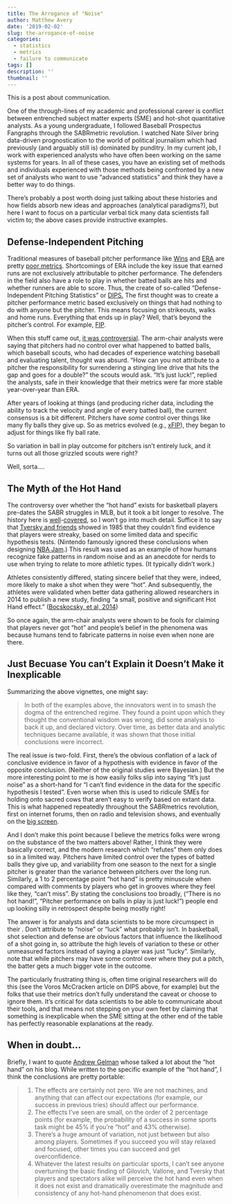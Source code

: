 ```yaml
---
title: The Arrogance of "Noise"
author: Matthew Avery
date: '2019-02-02'
slug: the-arrogance-of-noise
categories:
  - statistics
  - metrics
  - failure to communicate
tags: []
description: ''
thumbnail: ''
---
```


This is a post about communication. 

One of the through-lines of my academic and professional career is conflict between entrenched subject matter experts (SME) and hot-shot quantitative analysts. As a young undergraduate, I followed Baseball Prospectus Fangraphs through the SABRmetric revolution. I watched Nate Silver bring data-driven prognostication to the world of political journalism which had previously (and arguably still is) dominated by punditry. In my current job, I work with experienced analysts who have often been working on the same systems for years. In all of these cases, you have an existing set of methods and individuals experienced with those methods being confronted by a new set of analysts who want to use "advanced statistics" and think they have a better way to do things. 

There's probably a post worth doing just talking about these histories and how fields absorb new ideas and approaches (analytical paradigms?), but here I want to focus on a particular verbal tick many data scientists fall victim to; the above cases provide instructive examples. 

## Defense-Independent Pitching

Traditional measures of baseball pitcher performance like <a href = "http://m.mlb.com/glossary/standard-stats/win">Wins</a> and <a href = "https://en.wikipedia.org/wiki/Earned_run_average">ERA</a> are pretty <a href="/post/prospective-vs-retrospective-metrics/">poor metrics</a>. Shortcomings of ERA include the key issue that earned runs are not exclusively attributable to pitcher performance. The defenders in the field also have a role to play in whether batted balls are hits and whether runners are able to score. Thus, the create of so-called "Defense-Independent Pitching Statistics" or <a href = "http://www.futilityinfielder.com/dips.html">DIPS.</a> The first thought was to create a pitcher performance metric based exclusively on things that had nothing to do with anyone but the pitcher. This means focusing on strikeouts, walks and home runs. Everything that ends up in play? Well, that's beyond the pitcher's control. For example, <a href = "https://legacy.baseballprospectus.com/glossary/index.php?search=FIP">FIP</a>. 

When this stuff came out, <a href = "https://www.baseballprospectus.com/news/article/878/pitching-and-defense-how-much-control-do-hurlers-have/">it was controversial</a>. The arm-chair analysts were saying that pitchers had no control over what happened to batted balls, which baseball scouts, who had decades of experience watching baseball and evaluating talent, thought was absurd. "How can you not attribute to a pitcher the responsibility for surrendering a stinging line drive that hits the gap and goes for a double?" the scouts would ask. "It's just luck!", replied the analysts, safe in their knowledge that their metrics were far more stable year-over-year than ERA. 


After years of looking at things (and producing richer data, including the ability to track the velocity and angle of every batted ball), the current consensus is a bit different. Pitchers have *some* control over things like many fly balls they give up. So as metrics evolved (e.g., <a href = "https://library.fangraphs.com/pitching/xfip/">xFIP</a>), they began to adjust for things like fly ball rate. 

So variation in ball in play outcome for pitchers isn't entirely luck, and it turns out all those grizzled scouts were right? 

Well, sorta....

## The Myth of the Hot Hand

The controversy over whether the "hot hand" exists for basketball players pre-dates the SABR struggles in MLB, but it took a bit longer to resolve. The history here is <a href = "https://deadspin.com/the-myth-of-the-myth-of-the-hot-hand-1588112937">well</a>-<a href = "https://slate.com/technology/2015/10/hot-hands-in-basketball-are-real-new-analysis-shows.html">covered</a>, so I won't go into much detail. Suffice it to say that <a href = "https://www.sciencedirect.com/science/article/pii/0010028585900106">Tversky and friends</a> showed in 1985 that they couldn't find evidence that players were streaky, based on some limited data and specific hypothesis tests. (Nintendo famously ignored these conclusions when designing <a href = "https://en.wikipedia.org/wiki/NBA_Jam_(1993_video_game)">NBA Jam</a>.) This result was used as an example of how humans recognize fake patterns in random noise and as an anecdote for nerds to use when trying to relate to more athletic types. (It typically didn't work.)

Athletes consistently differed, stating sincere belief that they were, indeed, more likely to make a shot when they were "hot". And subsequently, the athletes were validated when better data gathering allowed researchers in 2014 to publish a new study, finding "a small, positive and significant Hot Hand effect." (<a href = "http://www.sloansportsconference.com/wp-content/uploads/2014/02/2014_SSAC_The-Hot-Hand-A-New-Approach.pdf">Bocskocsky, et al, 2014</a>) 

So once again, the arm-chair analysts were shown to be fools for claiming that players never got "hot" and people's belief in the phenomena was because humans tend to fabricate patterns in noise even when none are there. 

## Just Becuase You can't Explain it Doesn't Make it Inexplicable

Summarizing the above vignettes, one might say: 

> In both of the examples above, the innovators went in to smash the dogma of the entrenched regime. They found a point upon which they thought the conventional wisdom was wrong, did some analysis to back it up, and declared victory. Over time, as better data and analytic techniques became available, it was shown that those initial conclusions were incorrect.

The real issue is two-fold. First, there's the obvious conflation of a lack of conclusive evidence in favor of a hypothesis with evidence in favor of the opposite conclusion. (Neither of the original studies were Bayesian.) But the more interesting point to me is how easily folks slip into saying "It's just noise" as a short-hand for "I can't find evidence in the data for the specific hypothesis I tested". Even worse when this is used to ridicule SMEs for holding onto sacred cows that aren't easy to verify based on extant data. This is what happened repeatedly throughout the SABRmetrics revolution, first on internet forums, then on radio and television shows, and eventually on the <a href = "https://www.imdb.com/title/tt1210166/">big screen</a>. 

And I don't make this point because I believe the metrics folks were wrong on the substance of the two matters above! Rather, I think they were basically correct, and the modern research which "refutes" them only does so in a limited way. Pitchers have limited control over the types of batted balls they give up, and variability from one season to the next for a single pitcher is greater than the variance between pitchers over the long run. Similarly, a 1 to 2 percentage point "hot hand" is pretty minuscule when compared with comments by players who get in grooves where they feel like they, "can't miss". By stating the conclusions too broadly, ("There is no hot hand!", "Pitcher performance on balls in play is just luck!") people end up looking silly in retrospect despite being mostly right!

The answer is for analysts and data scientists to be more circumspect in their . Don't attribute to "noise" or "luck" what probably isn't. In basketball, shot selection and defense are obvious factors that influence the likelihood of a shot going in, so attribute the high levels of variation to these or other unmeasured factors instead of saying a player was just "lucky". Similarly, note that while pitchers may have some control over where they put a pitch, the batter gets a much bigger vote in the outcome. 

The particularly frustrating thing is, often time original researchers will do this (see the Voros McCracken article on DIPS above, for example) but the folks that use their metrics don't fully understand the caveat or choose to ignore them. It's critical for data scientists to be able to communicate about their tools, and that means not stepping on your own feet by claiming that something is inexplicable when the SME sitting at the other end of the table has perfectly reasonable explanations at the ready. 

## When in doubt...

Briefly, I want to quote <a href ="https://statmodeling.stat.columbia.edu/2012/03/16/hot-hand-debate-is-warming-up/">Andrew Gelman</a> whose talked a lot about the "hot hand" on his blog. While written to the specific example of the "hot hand", I think the conclusions are pretty portable:

> 1. The effects are certainly not zero. We are not machines, and anything that can affect our expectations (for example, our success in previous tries) should affect our performance.
2. The effects I’ve seen are small, on the order of 2 percentage points (for example, the probability of a success in some sports task might be 45% if you’re “hot” and 43% otherwise).
3. There’s a huge amount of variation, not just between but also among players. Sometimes if you succeed you will stay relaxed and focused, other times you can succeed and get overconfidence.
4. Whatever the latest results on particular sports, I can’t see anyone overturning the basic finding of Gilovich, Vallone, and Tversky that players and spectators alike will perceive the hot hand even when it does not exist and dramatically overestimate the magnitude and consistency of any hot-hand phenomenon that does exist.
